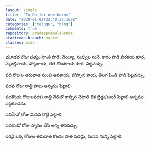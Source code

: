 ```yaml
---
layout: single
title:  "To-Do for new borns"
date: "2020-01-02T22:40:32.169Z"
categories: ["telugu", "blog"]
comments: true
repository: pradeepvemulakonda
staticman.branch: master
classes: wide
---
```


*మూడవ రొజు పత్యం*
సొంఠి పొడి, నెయ్యీ, నువ్వుల నునె, కారం పొడి,బీరకయ కూర, వెల్లుల్లిపాయ, పొట్లకాయ, లెత దొందకాయ కూర, పెట్టవచ్ఛు.

పది రొజుల తరువాత నుంచి ఆవకాయ, బొప్పాస కాయ, తెలగ పిండి పొడి పెట్టవచ్చు.

పదవ రోజు రాత్రి పాలు అన్నము పెట్టాలి

పదకొండు రోజులవరకు రాత్రి నేతితో కాల్చిన చెపాతి లేక బ్రెడ్డు/బటర్ పెట్టాలి అన్నము పెట్టకూడదు.

పదిహేనో రోజు మినప రొట్టి పెట్టాలి.

పదకొండో రోజు స్నానం చేసి అన్ని తినవచ్చు.

ఇరవై ఒక్క రోజుల తరువాత కొంచం పాత పచడ్లు, మినప నున్ని పెట్టాలి.



 







